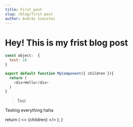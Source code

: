 ```yaml
---
title: First post
slug: /blog/first-post
author: András Szesztai
---
```


# Hey! This is my frist blog post

```js
const object:  {
  test: 10
}

export default function MyComponent({ children }){
  return (
    <div>Hello</div>
  )
}
```


> Test


Testing everything haha


  return (
    <>
      {children}
    </>
  );
}